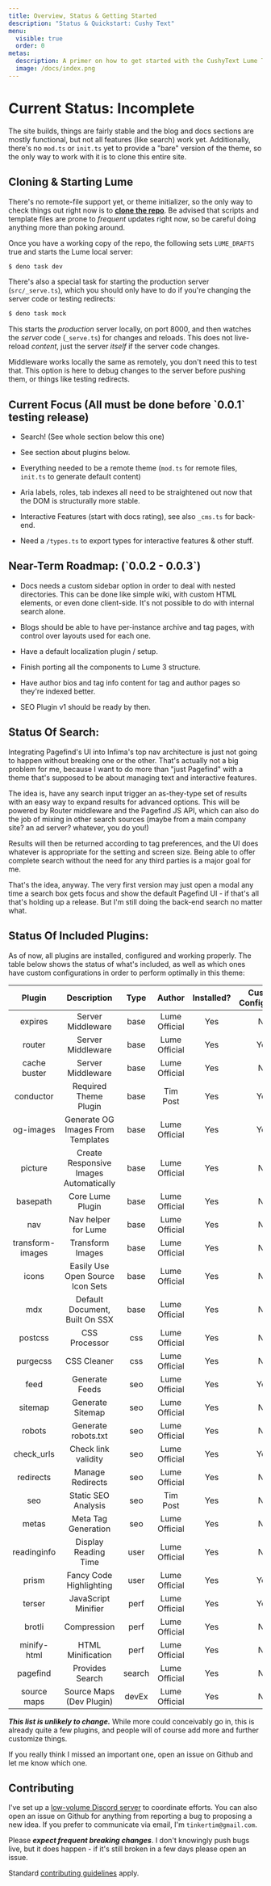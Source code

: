 ```yaml
---
title: Overview, Status & Getting Started
description: "Status & Quickstart: Cushy Text"
menu:
  visible: true
  order: 0
metas:
  description: A primer on how to get started with the CushyText Lume Theme, Under Development.
  image: /docs/index.png
---
```


# Current Status: <span class="text--danger">Incomplete</span>

The site builds, things are fairly stable and the blog and docs sections are mostly 
functional, but not all features (like search) work yet. Additionally, there's no 
`mod.ts` or `init.ts` yet to provide a "bare" version of the theme, so the only way to 
work with it is to clone this entire site. 

## Cloning & Starting Lume

There's no remote-file support yet, or theme initializer, so the only way to 
check things out right now is to **[clone the repo](https://github.com/timthepost/cushytext)**.
Be advised that scripts and template files are prone to _frequent_ updates right 
now, so be careful doing anything more than poking around.

Once you have a working copy of the repo, the following sets `LUME_DRAFTS` true and starts the Lume 
local server:

```bash
$ deno task dev
```

There's also a special task for starting the production server (`src/_serve.ts`),
which you should only have to do if you're changing the server code or testing 
redirects:

```bash
$ deno task mock
```

This starts the _production_ server locally, on port 8000, and then watches
the _server_ code (`_serve.ts`) for changes and reloads. This does not live-reload
_content_, just the server _itself_ if the server code changes.

Middleware works locally the same as remotely, you don't need this to test that. 
This option is here to debug changes to the server before pushing them, or
things like testing redirects.

<h2 id="current_focus">Current Focus (All must be done before `0.0.1` testing release)</h2>

 - Search! (See whole section below this one)

 - See section about plugins below.

 - Everything needed to be a remote theme (`mod.ts` for remote files, 
   `init.ts` to generate default content)

 - Aria labels, roles, tab indexes all need to be straightened out now that the 
   DOM is structurally more stable.
 
 - Interactive Features (start with docs rating), see also `_cms.ts` for back-end.

 - Need a `/types.ts` to export types for interactive features & other stuff.

<h2 id="roadmap">Near-Term Roadmap: (`0.0.2 - 0.0.3`)</h2>

 - Docs needs a custom sidebar option in order to deal with nested directories.
   This can be done like simple wiki, with custom HTML elements, or even done 
   client-side. It's not possible to do with internal search alone.

 - Blogs should be able to have per-instance archive and tag pages, with control
   over layouts used for each one.

 - Have a default localization plugin / setup.

 - Finish porting all the components to Lume 3 structure.

 - Have author bios and tag info content for tag and author pages so they're
   indexed better.

 - SEO Plugin v1 should be ready by then.

## Status Of Search:

Integrating Pagefind's UI into Infima's top nav architecture is just not going to
happen without breaking one or the other. That's actually not a big problem for 
me, because I want to do more than "just Pagefind" with a theme that's supposed
to be about managing text and interactive features.

The idea is, have any search input trigger an as-they-type set of results with an
easy way to expand results for advanced options. This will be powered by Router 
middleware and the Pagefind JS API, which can also do the job of mixing in other 
search sources (maybe from a main company site? an ad server? whatever, you do you!)

Results will then be returned according to tag preferences, and the UI does whatever 
is appropriate for the setting and screen size. Being able to offer complete 
search without the need for any third parties is a major goal for me.

That's the idea, anyway. The very first version may just open a modal any time a
search box gets focus and show the default Pagefind UI - if that's all that's holding
up a release. But I'm still doing the back-end search no matter what.


<h2 id="plugin-status">Status Of Included Plugins:</h2>

As of now, all plugins are installed, configured and working properly. The
table below shows the status of what's included, as well as which ones have
custom configurations in order to perform optimally in this theme:

| Plugin | Description | Type | Author | Installed? | Custom Configured? |
|:-:|:-:|:-:|:-:|:-:|:-:|
| expires | Server Middleware | base | Lume Official | Yes | No |
| router | Server Middleware | base | Lume Official | Yes | Yes |
| cache buster | Server Middleware | base | Lume Official | Yes | No |
| conductor  | Required Theme Plugin | base | Tim Post | Yes | Yes |
| og-images | Generate OG Images From Templates | base | Lume Official | Yes | Yes |
| picture | Create Responsive Images Automatically | base | Lume Official | Yes | No |
| basepath   | Core Lume Plugin       | base | Lume Official | Yes | No |
| nav        | Nav helper for Lume    | base | Lume Official | Yes | No |
| transform-images | Transform Images | base | Lume Official | Yes | No |
| icons | Easily Use Open Source Icon Sets | base | Lume Official | Yes | No |
| mdx        | Default Document, Built On SSX | base | Lume Official | Yes | No |
| postcss    | CSS Processor          | css | Lume Official | Yes | No |
| purgecss   | CSS Cleaner            | css | Lume Official | Yes | No |
| feed       | Generate Feeds         | seo | Lume Official | Yes | Yes |
| sitemap    | Generate Sitemap       | seo | Lume Official | Yes | No |
| robots     | Generate robots.txt    | seo | Lume Official | Yes | No |
| check_urls | Check link validity    | seo | Lume Official | Yes | Yes |
| redirects  | Manage Redirects       | seo | Lume Official | Yes | No |
| seo        | Static SEO Analysis    | seo | Tim Post | Yes | No |
| metas      | Meta Tag Generation    | seo | Lume Official | Yes | No |
| readinginfo | Display Reading Time  | user | Lume Official | Yes | No |
| prism | Fancy Code Highlighting | user | Lume Official | Yes | Yes |
| terser | JavaScript Minifier | perf | Lume Official | Yes | Yes |
| brotli | Compression | perf | Lume Official | Yes | No |
| minify-html | HTML Minification | perf | Lume Official | Yes | No |
| pagefind | Provides Search | search | Lume Official | Yes | No |
| source maps | Source Maps (Dev Plugin) | devEx | Lume Official | Yes | No |


***This list is unlikely to change.*** While more could conceivably
go in, this is already quite a few plugins, and people will of course
add more and further customize things.

If you really think I missed an important one, open an issue on Github
and let me know which one.

<h2 id="contributing">Contributing</h2>

I've set up a [low-volume Discord server](https://discord.gg/ETx8S8cWwH) to coordinate efforts. You can
also open an issue on Github for anything from reporting a bug to proposing
a new idea. If you prefer to communicate via email, I'm `tinkertim@gmail.com`.

Please ***expect frequent breaking changes***. I don't knowingly push bugs 
live, but it does happen - if it's still broken in a few days please open an 
issue.

Standard [contributing guidelines](https://www.contributor-covenant.org/version/2/1/code_of_conduct/) apply.


